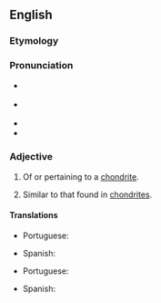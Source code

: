 ==English==

===Etymology===
{{suffix|en|chondrite|ic}}

===Pronunciation===
* {{a|GA}} {{IPA|/kɑnˈdɹɪtɪk/|lang=en}}
* {{a|RP}} {{IPA|/kɒnˈdɹɪtɪk/|lang=en}}
* {{rhymes|ɪtɪk|lang=en}}
* {{hyph|chon|drit|ic|lang=en}}

===Adjective===
{{en-adj}}

# {{lb|en|geology}} Of or pertaining to a [[chondrite]].
# {{lb|en|planetology|of an elemental ratio}} Similar to that found in [[chondrite]]s.

====Translations====
{{trans-top|of or relating to a chondrite}}
* Portuguese: {{t|pt|condrítico}}
{{trans-mid}}
* Spanish: {{t|es|condrítico}}
{{trans-bottom}}
{{trans-top|having a ratio typical of chondrites}}
* Portuguese: {{t|pt|condrítico}}
{{trans-mid}}
* Spanish: {{t|es|condrítico}}
{{trans-bottom}}